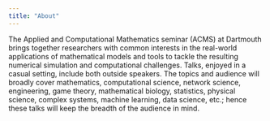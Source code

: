 ```yaml
---
title: "About"
---
```


The Applied and Computational Mathematics seminar (ACMS) at Dartmouth brings together researchers with common interests in the real-world applications of mathematical models and tools to tackle the resulting numerical simulation and computational challenges. Talks, enjoyed in a casual setting, include both outside speakers. The topics and audience will broadly cover mathematics, computational science, network science, engineering, game theory, mathematical biology, statistics, physical science, complex systems, machine learning, data science, etc.; hence these talks will keep the breadth of the audience in mind.
